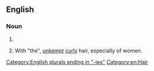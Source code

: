 ==English==

===Noun===
{{head|en|noun plural form}}

# {{plural of|frizzy|lang=en}}
# {{lb|en|colloquial}} With "the", [[unkempt]] [[curly]] hair, especially of women.

[[Category:English plurals ending in "-ies"]]
[[Category:en:Hair]]